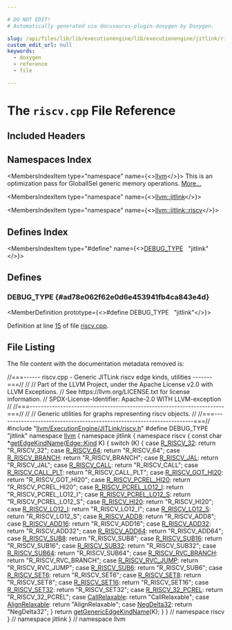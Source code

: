 ```yaml
---

# DO NOT EDIT!
# Automatically generated via docusaurus-plugin-doxygen by Doxygen.

slug: /api/files/lib/lib/executionengine/lib/executionengine/jitlink/riscv-cpp
custom_edit_url: null
keywords:
  - doxygen
  - reference
  - file

---
```





# The `riscv.cpp` File Reference

<DoxygenPage pluginConfig={pluginConfig}>



## Included Headers

<IncludesList>
<IncludesListItem
  filePath="llvm/ExecutionEngine/JITLink/riscv.h"
  permalink="/docs/api/files/include/include/llvm/include/llvm/executionengine/include/llvm/executionengine/jitlink/riscv-h"
  isLocal="true" />
</IncludesList>

## Namespaces Index

<MembersIndex>

<MembersIndexItem
  type="namespace"
  name={<><a href="/docs/api/namespaces/llvm">llvm</a></>}>
This is an optimization pass for GlobalISel generic memory operations. <a href="/docs/api/namespaces/llvm/#details">More...</a>
</MembersIndexItem>

<MembersIndexItem
  type="namespace"
  name={<><a href="/docs/api/namespaces/llvm/jitlink">llvm::jitlink</a></>}>
</MembersIndexItem>

<MembersIndexItem
  type="namespace"
  name={<><a href="/docs/api/namespaces/llvm/jitlink/riscv">llvm::jitlink::riscv</a></>}>
</MembersIndexItem>

</MembersIndex>

## Defines Index

<MembersIndex>

<MembersIndexItem
  type="#define"
  name={<><a href="#ad78e062f62e0d6e453941fb4ca843e4d">DEBUG&#95;TYPE</a>&nbsp;&nbsp;&nbsp;&quot;jitlink&quot;</>}>
</MembersIndexItem>

</MembersIndex>


<SectionDefinition>

## Defines

### DEBUG&#95;TYPE {#ad78e062f62e0d6e453941fb4ca843e4d}

<MemberDefinition
  prototype={<>#define DEBUG&#95;TYPE&nbsp;&nbsp;&nbsp;&quot;jitlink&quot;</>}>

Definition at line <a href="#l00015">15</a> of file <a href="/docs/api/files/lib/lib/executionengine/lib/executionengine/jitlink/riscv-cpp">riscv.cpp</a>.
</MemberDefinition>

</SectionDefinition>

## File Listing

The file content with the documentation metadata removed is:

<ProgramListing>

<Link id="l00001" /><CodeLine lineNumber="1"><span class="doxyHighlightComment">//===------ riscv.cpp - Generic JITLink riscv edge kinds, utilities -------===//</span></CodeLine>
<Link id="l00002" /><CodeLine lineNumber="2"><span class="doxyHighlightComment">//</span></CodeLine>
<Link id="l00003" /><CodeLine lineNumber="3"><span class="doxyHighlightComment">// Part of the LLVM Project, under the Apache License v2.0 with LLVM Exceptions.</span></CodeLine>
<Link id="l00004" /><CodeLine lineNumber="4"><span class="doxyHighlightComment">// See https://llvm.org/LICENSE.txt for license information.</span></CodeLine>
<Link id="l00005" /><CodeLine lineNumber="5"><span class="doxyHighlightComment">// SPDX-License-Identifier: Apache-2.0 WITH LLVM-exception</span></CodeLine>
<Link id="l00006" /><CodeLine lineNumber="6"><span class="doxyHighlightComment">//</span></CodeLine>
<Link id="l00007" /><CodeLine lineNumber="7"><span class="doxyHighlightComment">//===----------------------------------------------------------------------===//</span></CodeLine>
<Link id="l00008" /><CodeLine lineNumber="8"><span class="doxyHighlightComment">//</span></CodeLine>
<Link id="l00009" /><CodeLine lineNumber="9"><span class="doxyHighlightComment">// Generic utilities for graphs representing riscv objects.</span></CodeLine>
<Link id="l00010" /><CodeLine lineNumber="10"><span class="doxyHighlightComment">//</span></CodeLine>
<Link id="l00011" /><CodeLine lineNumber="11"><span class="doxyHighlightComment">//===----------------------------------------------------------------------===//</span></CodeLine>
<Link id="l00012" /><CodeLine lineNumber="12"></CodeLine>
<Link id="l00013" /><CodeLine lineNumber="13"><span class="doxyHighlightPreprocessor">#include &quot;<a href="/docs/api/files/include/include/llvm/include/llvm/executionengine/include/llvm/executionengine/jitlink/riscv-h">llvm/ExecutionEngine/JITLink/riscv.h</a>&quot;</span></CodeLine>
<Link id="l00014" /><CodeLine lineNumber="14"></CodeLine>
<Link id="l00015" /><CodeLine lineNumber="15" lineLink="#ad78e062f62e0d6e453941fb4ca843e4d"><span class="doxyHighlightPreprocessor">#define DEBUG&#95;TYPE &quot;jitlink&quot;</span></CodeLine>
<Link id="l00016" /><CodeLine lineNumber="16"></CodeLine>
<Link id="l00017" /><CodeLine lineNumber="17"><span class="doxyHighlightKeyword">namespace </span><span class="doxyHighlight"><a href="/docs/api/namespaces/llvm">llvm</a> &#123;</span></CodeLine>
<Link id="l00018" /><CodeLine lineNumber="18"><span class="doxyHighlightKeyword">namespace </span><span class="doxyHighlight">jitlink &#123;</span></CodeLine>
<Link id="l00019" /><CodeLine lineNumber="19"><span class="doxyHighlightKeyword">namespace </span><span class="doxyHighlight">riscv &#123;</span></CodeLine>
<Link id="l00020" /><CodeLine lineNumber="20"></CodeLine>
<Link id="l00021" /><CodeLine lineNumber="21" lineLink="/docs/api/namespaces/llvm/jitlink/riscv/#a8f023b538bb6748eea141022bd74dce4"><span class="doxyHighlightKeyword">const</span><span class="doxyHighlight"> </span><span class="doxyHighlightKeywordType">char</span><span class="doxyHighlight"> &#42;<a href="/docs/api/namespaces/llvm/jitlink/riscv/#a8f023b538bb6748eea141022bd74dce4">getEdgeKindName</a>(<a href="/docs/api/classes/llvm/jitlink/edge/#af18145da213e6c4033b368d657e80baa">Edge::Kind</a> K) &#123;</span></CodeLine>
<Link id="l00022" /><CodeLine lineNumber="22"><span class="doxyHighlight">  </span><span class="doxyHighlightKeywordFlow">switch</span><span class="doxyHighlight"> (K) &#123;</span></CodeLine>
<Link id="l00023" /><CodeLine lineNumber="23"><span class="doxyHighlight">  </span><span class="doxyHighlightKeywordFlow">case</span><span class="doxyHighlight"> <a href="/docs/api/namespaces/llvm/jitlink/riscv/#a7e8800193a803fbffb29c072afe09ab7a8ecf251fe8eb3fd8d3f4b136feaaec06">R&#95;RISCV&#95;32</a>:</span></CodeLine>
<Link id="l00024" /><CodeLine lineNumber="24"><span class="doxyHighlight">    </span><span class="doxyHighlightKeywordFlow">return</span><span class="doxyHighlight"> </span><span class="doxyHighlightStringLiteral">&quot;R&#95;RISCV&#95;32&quot;</span><span class="doxyHighlight">;</span></CodeLine>
<Link id="l00025" /><CodeLine lineNumber="25"><span class="doxyHighlight">  </span><span class="doxyHighlightKeywordFlow">case</span><span class="doxyHighlight"> <a href="/docs/api/namespaces/llvm/jitlink/riscv/#a7e8800193a803fbffb29c072afe09ab7a9a66674bae2c0fac22e4070ab792b196">R&#95;RISCV&#95;64</a>:</span></CodeLine>
<Link id="l00026" /><CodeLine lineNumber="26"><span class="doxyHighlight">    </span><span class="doxyHighlightKeywordFlow">return</span><span class="doxyHighlight"> </span><span class="doxyHighlightStringLiteral">&quot;R&#95;RISCV&#95;64&quot;</span><span class="doxyHighlight">;</span></CodeLine>
<Link id="l00027" /><CodeLine lineNumber="27"><span class="doxyHighlight">  </span><span class="doxyHighlightKeywordFlow">case</span><span class="doxyHighlight"> <a href="/docs/api/namespaces/llvm/jitlink/riscv/#a7e8800193a803fbffb29c072afe09ab7a7a6ff665010dd91d3422ab48c0737d11">R&#95;RISCV&#95;BRANCH</a>:</span></CodeLine>
<Link id="l00028" /><CodeLine lineNumber="28"><span class="doxyHighlight">    </span><span class="doxyHighlightKeywordFlow">return</span><span class="doxyHighlight"> </span><span class="doxyHighlightStringLiteral">&quot;R&#95;RISCV&#95;BRANCH&quot;</span><span class="doxyHighlight">;</span></CodeLine>
<Link id="l00029" /><CodeLine lineNumber="29"><span class="doxyHighlight">  </span><span class="doxyHighlightKeywordFlow">case</span><span class="doxyHighlight"> <a href="/docs/api/namespaces/llvm/jitlink/riscv/#a7e8800193a803fbffb29c072afe09ab7a170b240f17feb4d34b711ece12392547">R&#95;RISCV&#95;JAL</a>:</span></CodeLine>
<Link id="l00030" /><CodeLine lineNumber="30"><span class="doxyHighlight">    </span><span class="doxyHighlightKeywordFlow">return</span><span class="doxyHighlight"> </span><span class="doxyHighlightStringLiteral">&quot;R&#95;RISCV&#95;JAL&quot;</span><span class="doxyHighlight">;</span></CodeLine>
<Link id="l00031" /><CodeLine lineNumber="31"><span class="doxyHighlight">  </span><span class="doxyHighlightKeywordFlow">case</span><span class="doxyHighlight"> <a href="/docs/api/namespaces/llvm/jitlink/riscv/#a7e8800193a803fbffb29c072afe09ab7a6bb3584479526a49e01e8c909072a467">R&#95;RISCV&#95;CALL</a>:</span></CodeLine>
<Link id="l00032" /><CodeLine lineNumber="32"><span class="doxyHighlight">    </span><span class="doxyHighlightKeywordFlow">return</span><span class="doxyHighlight"> </span><span class="doxyHighlightStringLiteral">&quot;R&#95;RISCV&#95;CALL&quot;</span><span class="doxyHighlight">;</span></CodeLine>
<Link id="l00033" /><CodeLine lineNumber="33"><span class="doxyHighlight">  </span><span class="doxyHighlightKeywordFlow">case</span><span class="doxyHighlight"> <a href="/docs/api/namespaces/llvm/jitlink/riscv/#a7e8800193a803fbffb29c072afe09ab7a5e9772200453ea0af2a6e0e4016704a1">R&#95;RISCV&#95;CALL&#95;PLT</a>:</span></CodeLine>
<Link id="l00034" /><CodeLine lineNumber="34"><span class="doxyHighlight">    </span><span class="doxyHighlightKeywordFlow">return</span><span class="doxyHighlight"> </span><span class="doxyHighlightStringLiteral">&quot;R&#95;RISCV&#95;CALL&#95;PLT&quot;</span><span class="doxyHighlight">;</span></CodeLine>
<Link id="l00035" /><CodeLine lineNumber="35"><span class="doxyHighlight">  </span><span class="doxyHighlightKeywordFlow">case</span><span class="doxyHighlight"> <a href="/docs/api/namespaces/llvm/jitlink/riscv/#a7e8800193a803fbffb29c072afe09ab7af72744cd81f5b758df3c36303fc06a82">R&#95;RISCV&#95;GOT&#95;HI20</a>:</span></CodeLine>
<Link id="l00036" /><CodeLine lineNumber="36"><span class="doxyHighlight">    </span><span class="doxyHighlightKeywordFlow">return</span><span class="doxyHighlight"> </span><span class="doxyHighlightStringLiteral">&quot;R&#95;RISCV&#95;GOT&#95;HI20&quot;</span><span class="doxyHighlight">;</span></CodeLine>
<Link id="l00037" /><CodeLine lineNumber="37"><span class="doxyHighlight">  </span><span class="doxyHighlightKeywordFlow">case</span><span class="doxyHighlight"> <a href="/docs/api/namespaces/llvm/jitlink/riscv/#a7e8800193a803fbffb29c072afe09ab7ada157a5fb3fa171970dcda67ba91e95c">R&#95;RISCV&#95;PCREL&#95;HI20</a>:</span></CodeLine>
<Link id="l00038" /><CodeLine lineNumber="38"><span class="doxyHighlight">    </span><span class="doxyHighlightKeywordFlow">return</span><span class="doxyHighlight"> </span><span class="doxyHighlightStringLiteral">&quot;R&#95;RISCV&#95;PCREL&#95;HI20&quot;</span><span class="doxyHighlight">;</span></CodeLine>
<Link id="l00039" /><CodeLine lineNumber="39"><span class="doxyHighlight">  </span><span class="doxyHighlightKeywordFlow">case</span><span class="doxyHighlight"> <a href="/docs/api/namespaces/llvm/jitlink/riscv/#a7e8800193a803fbffb29c072afe09ab7a38126555db343f59eee39db2cd6595a5">R&#95;RISCV&#95;PCREL&#95;LO12&#95;I</a>:</span></CodeLine>
<Link id="l00040" /><CodeLine lineNumber="40"><span class="doxyHighlight">    </span><span class="doxyHighlightKeywordFlow">return</span><span class="doxyHighlight"> </span><span class="doxyHighlightStringLiteral">&quot;R&#95;RISCV&#95;PCREL&#95;LO12&#95;I&quot;</span><span class="doxyHighlight">;</span></CodeLine>
<Link id="l00041" /><CodeLine lineNumber="41"><span class="doxyHighlight">  </span><span class="doxyHighlightKeywordFlow">case</span><span class="doxyHighlight"> <a href="/docs/api/namespaces/llvm/jitlink/riscv/#a7e8800193a803fbffb29c072afe09ab7a7e0a456eee867e2ffbc939a961b805a1">R&#95;RISCV&#95;PCREL&#95;LO12&#95;S</a>:</span></CodeLine>
<Link id="l00042" /><CodeLine lineNumber="42"><span class="doxyHighlight">    </span><span class="doxyHighlightKeywordFlow">return</span><span class="doxyHighlight"> </span><span class="doxyHighlightStringLiteral">&quot;R&#95;RISCV&#95;PCREL&#95;LO12&#95;S&quot;</span><span class="doxyHighlight">;</span></CodeLine>
<Link id="l00043" /><CodeLine lineNumber="43"><span class="doxyHighlight">  </span><span class="doxyHighlightKeywordFlow">case</span><span class="doxyHighlight"> <a href="/docs/api/namespaces/llvm/jitlink/riscv/#a7e8800193a803fbffb29c072afe09ab7a3808228fc1838c5d6b724b9e3b139ae6">R&#95;RISCV&#95;HI20</a>:</span></CodeLine>
<Link id="l00044" /><CodeLine lineNumber="44"><span class="doxyHighlight">    </span><span class="doxyHighlightKeywordFlow">return</span><span class="doxyHighlight"> </span><span class="doxyHighlightStringLiteral">&quot;R&#95;RISCV&#95;HI20&quot;</span><span class="doxyHighlight">;</span></CodeLine>
<Link id="l00045" /><CodeLine lineNumber="45"><span class="doxyHighlight">  </span><span class="doxyHighlightKeywordFlow">case</span><span class="doxyHighlight"> <a href="/docs/api/namespaces/llvm/jitlink/riscv/#a7e8800193a803fbffb29c072afe09ab7aa631dcbbb336c262014bc097e8f66434">R&#95;RISCV&#95;LO12&#95;I</a>:</span></CodeLine>
<Link id="l00046" /><CodeLine lineNumber="46"><span class="doxyHighlight">    </span><span class="doxyHighlightKeywordFlow">return</span><span class="doxyHighlight"> </span><span class="doxyHighlightStringLiteral">&quot;R&#95;RISCV&#95;LO12&#95;I&quot;</span><span class="doxyHighlight">;</span></CodeLine>
<Link id="l00047" /><CodeLine lineNumber="47"><span class="doxyHighlight">  </span><span class="doxyHighlightKeywordFlow">case</span><span class="doxyHighlight"> <a href="/docs/api/namespaces/llvm/jitlink/riscv/#a7e8800193a803fbffb29c072afe09ab7a14ec91a6ed01aecddca9341cd1d91703">R&#95;RISCV&#95;LO12&#95;S</a>:</span></CodeLine>
<Link id="l00048" /><CodeLine lineNumber="48"><span class="doxyHighlight">    </span><span class="doxyHighlightKeywordFlow">return</span><span class="doxyHighlight"> </span><span class="doxyHighlightStringLiteral">&quot;R&#95;RISCV&#95;LO12&#95;S&quot;</span><span class="doxyHighlight">;</span></CodeLine>
<Link id="l00049" /><CodeLine lineNumber="49"><span class="doxyHighlight">  </span><span class="doxyHighlightKeywordFlow">case</span><span class="doxyHighlight"> <a href="/docs/api/namespaces/llvm/jitlink/riscv/#a7e8800193a803fbffb29c072afe09ab7a37a5dee16a6020cce660620121e287ba">R&#95;RISCV&#95;ADD8</a>:</span></CodeLine>
<Link id="l00050" /><CodeLine lineNumber="50"><span class="doxyHighlight">    </span><span class="doxyHighlightKeywordFlow">return</span><span class="doxyHighlight"> </span><span class="doxyHighlightStringLiteral">&quot;R&#95;RISCV&#95;ADD8&quot;</span><span class="doxyHighlight">;</span></CodeLine>
<Link id="l00051" /><CodeLine lineNumber="51"><span class="doxyHighlight">  </span><span class="doxyHighlightKeywordFlow">case</span><span class="doxyHighlight"> <a href="/docs/api/namespaces/llvm/jitlink/riscv/#a7e8800193a803fbffb29c072afe09ab7aff1188819c87d0b013da8d003d3303de">R&#95;RISCV&#95;ADD16</a>:</span></CodeLine>
<Link id="l00052" /><CodeLine lineNumber="52"><span class="doxyHighlight">    </span><span class="doxyHighlightKeywordFlow">return</span><span class="doxyHighlight"> </span><span class="doxyHighlightStringLiteral">&quot;R&#95;RISCV&#95;ADD16&quot;</span><span class="doxyHighlight">;</span></CodeLine>
<Link id="l00053" /><CodeLine lineNumber="53"><span class="doxyHighlight">  </span><span class="doxyHighlightKeywordFlow">case</span><span class="doxyHighlight"> <a href="/docs/api/namespaces/llvm/jitlink/riscv/#a7e8800193a803fbffb29c072afe09ab7aea136d6e408b143b33bcb83feab9ad15">R&#95;RISCV&#95;ADD32</a>:</span></CodeLine>
<Link id="l00054" /><CodeLine lineNumber="54"><span class="doxyHighlight">    </span><span class="doxyHighlightKeywordFlow">return</span><span class="doxyHighlight"> </span><span class="doxyHighlightStringLiteral">&quot;R&#95;RISCV&#95;ADD32&quot;</span><span class="doxyHighlight">;</span></CodeLine>
<Link id="l00055" /><CodeLine lineNumber="55"><span class="doxyHighlight">  </span><span class="doxyHighlightKeywordFlow">case</span><span class="doxyHighlight"> <a href="/docs/api/namespaces/llvm/jitlink/riscv/#a7e8800193a803fbffb29c072afe09ab7aded579b35d2d2917f15243dc42c7b619">R&#95;RISCV&#95;ADD64</a>:</span></CodeLine>
<Link id="l00056" /><CodeLine lineNumber="56"><span class="doxyHighlight">    </span><span class="doxyHighlightKeywordFlow">return</span><span class="doxyHighlight"> </span><span class="doxyHighlightStringLiteral">&quot;R&#95;RISCV&#95;ADD64&quot;</span><span class="doxyHighlight">;</span></CodeLine>
<Link id="l00057" /><CodeLine lineNumber="57"><span class="doxyHighlight">  </span><span class="doxyHighlightKeywordFlow">case</span><span class="doxyHighlight"> <a href="/docs/api/namespaces/llvm/jitlink/riscv/#a7e8800193a803fbffb29c072afe09ab7a403842352a64212584bb4d06a368b4ca">R&#95;RISCV&#95;SUB8</a>:</span></CodeLine>
<Link id="l00058" /><CodeLine lineNumber="58"><span class="doxyHighlight">    </span><span class="doxyHighlightKeywordFlow">return</span><span class="doxyHighlight"> </span><span class="doxyHighlightStringLiteral">&quot;R&#95;RISCV&#95;SUB8&quot;</span><span class="doxyHighlight">;</span></CodeLine>
<Link id="l00059" /><CodeLine lineNumber="59"><span class="doxyHighlight">  </span><span class="doxyHighlightKeywordFlow">case</span><span class="doxyHighlight"> <a href="/docs/api/namespaces/llvm/jitlink/riscv/#a7e8800193a803fbffb29c072afe09ab7afb4904f592f763064389ae4683687bf5">R&#95;RISCV&#95;SUB16</a>:</span></CodeLine>
<Link id="l00060" /><CodeLine lineNumber="60"><span class="doxyHighlight">    </span><span class="doxyHighlightKeywordFlow">return</span><span class="doxyHighlight"> </span><span class="doxyHighlightStringLiteral">&quot;R&#95;RISCV&#95;SUB16&quot;</span><span class="doxyHighlight">;</span></CodeLine>
<Link id="l00061" /><CodeLine lineNumber="61"><span class="doxyHighlight">  </span><span class="doxyHighlightKeywordFlow">case</span><span class="doxyHighlight"> <a href="/docs/api/namespaces/llvm/jitlink/riscv/#a7e8800193a803fbffb29c072afe09ab7a0318a127e11e18b1be2a8c8eb8929369">R&#95;RISCV&#95;SUB32</a>:</span></CodeLine>
<Link id="l00062" /><CodeLine lineNumber="62"><span class="doxyHighlight">    </span><span class="doxyHighlightKeywordFlow">return</span><span class="doxyHighlight"> </span><span class="doxyHighlightStringLiteral">&quot;R&#95;RISCV&#95;SUB32&quot;</span><span class="doxyHighlight">;</span></CodeLine>
<Link id="l00063" /><CodeLine lineNumber="63"><span class="doxyHighlight">  </span><span class="doxyHighlightKeywordFlow">case</span><span class="doxyHighlight"> <a href="/docs/api/namespaces/llvm/jitlink/riscv/#a7e8800193a803fbffb29c072afe09ab7aff133630333018c2eca26ae5d923d27a">R&#95;RISCV&#95;SUB64</a>:</span></CodeLine>
<Link id="l00064" /><CodeLine lineNumber="64"><span class="doxyHighlight">    </span><span class="doxyHighlightKeywordFlow">return</span><span class="doxyHighlight"> </span><span class="doxyHighlightStringLiteral">&quot;R&#95;RISCV&#95;SUB64&quot;</span><span class="doxyHighlight">;</span></CodeLine>
<Link id="l00065" /><CodeLine lineNumber="65"><span class="doxyHighlight">  </span><span class="doxyHighlightKeywordFlow">case</span><span class="doxyHighlight"> <a href="/docs/api/namespaces/llvm/jitlink/riscv/#a7e8800193a803fbffb29c072afe09ab7a9a0569b95988af0fe9e29924cb68c0f8">R&#95;RISCV&#95;RVC&#95;BRANCH</a>:</span></CodeLine>
<Link id="l00066" /><CodeLine lineNumber="66"><span class="doxyHighlight">    </span><span class="doxyHighlightKeywordFlow">return</span><span class="doxyHighlight"> </span><span class="doxyHighlightStringLiteral">&quot;R&#95;RISCV&#95;RVC&#95;BRANCH&quot;</span><span class="doxyHighlight">;</span></CodeLine>
<Link id="l00067" /><CodeLine lineNumber="67"><span class="doxyHighlight">  </span><span class="doxyHighlightKeywordFlow">case</span><span class="doxyHighlight"> <a href="/docs/api/namespaces/llvm/jitlink/riscv/#a7e8800193a803fbffb29c072afe09ab7a62639af1aa173f258d1535be64cb978a">R&#95;RISCV&#95;RVC&#95;JUMP</a>:</span></CodeLine>
<Link id="l00068" /><CodeLine lineNumber="68"><span class="doxyHighlight">    </span><span class="doxyHighlightKeywordFlow">return</span><span class="doxyHighlight"> </span><span class="doxyHighlightStringLiteral">&quot;R&#95;RISCV&#95;RVC&#95;JUMP&quot;</span><span class="doxyHighlight">;</span></CodeLine>
<Link id="l00069" /><CodeLine lineNumber="69"><span class="doxyHighlight">  </span><span class="doxyHighlightKeywordFlow">case</span><span class="doxyHighlight"> <a href="/docs/api/namespaces/llvm/jitlink/riscv/#a7e8800193a803fbffb29c072afe09ab7a6779bd3df1b34942efda1b56939681a0">R&#95;RISCV&#95;SUB6</a>:</span></CodeLine>
<Link id="l00070" /><CodeLine lineNumber="70"><span class="doxyHighlight">    </span><span class="doxyHighlightKeywordFlow">return</span><span class="doxyHighlight"> </span><span class="doxyHighlightStringLiteral">&quot;R&#95;RISCV&#95;SUB6&quot;</span><span class="doxyHighlight">;</span></CodeLine>
<Link id="l00071" /><CodeLine lineNumber="71"><span class="doxyHighlight">  </span><span class="doxyHighlightKeywordFlow">case</span><span class="doxyHighlight"> <a href="/docs/api/namespaces/llvm/jitlink/riscv/#a7e8800193a803fbffb29c072afe09ab7a5e7185739eb60d3466d0182ee34f4c51">R&#95;RISCV&#95;SET6</a>:</span></CodeLine>
<Link id="l00072" /><CodeLine lineNumber="72"><span class="doxyHighlight">    </span><span class="doxyHighlightKeywordFlow">return</span><span class="doxyHighlight"> </span><span class="doxyHighlightStringLiteral">&quot;R&#95;RISCV&#95;SET6&quot;</span><span class="doxyHighlight">;</span></CodeLine>
<Link id="l00073" /><CodeLine lineNumber="73"><span class="doxyHighlight">  </span><span class="doxyHighlightKeywordFlow">case</span><span class="doxyHighlight"> <a href="/docs/api/namespaces/llvm/jitlink/riscv/#a7e8800193a803fbffb29c072afe09ab7afc68dee61dcba825e69274f9ba85d1e2">R&#95;RISCV&#95;SET8</a>:</span></CodeLine>
<Link id="l00074" /><CodeLine lineNumber="74"><span class="doxyHighlight">    </span><span class="doxyHighlightKeywordFlow">return</span><span class="doxyHighlight"> </span><span class="doxyHighlightStringLiteral">&quot;R&#95;RISCV&#95;SET8&quot;</span><span class="doxyHighlight">;</span></CodeLine>
<Link id="l00075" /><CodeLine lineNumber="75"><span class="doxyHighlight">  </span><span class="doxyHighlightKeywordFlow">case</span><span class="doxyHighlight"> <a href="/docs/api/namespaces/llvm/jitlink/riscv/#a7e8800193a803fbffb29c072afe09ab7abcf7adb8ce78cbb5d5bb5e8d3da21063">R&#95;RISCV&#95;SET16</a>:</span></CodeLine>
<Link id="l00076" /><CodeLine lineNumber="76"><span class="doxyHighlight">    </span><span class="doxyHighlightKeywordFlow">return</span><span class="doxyHighlight"> </span><span class="doxyHighlightStringLiteral">&quot;R&#95;RISCV&#95;SET16&quot;</span><span class="doxyHighlight">;</span></CodeLine>
<Link id="l00077" /><CodeLine lineNumber="77"><span class="doxyHighlight">  </span><span class="doxyHighlightKeywordFlow">case</span><span class="doxyHighlight"> <a href="/docs/api/namespaces/llvm/jitlink/riscv/#a7e8800193a803fbffb29c072afe09ab7a61d298af2c527214727c910e1a98a3d9">R&#95;RISCV&#95;SET32</a>:</span></CodeLine>
<Link id="l00078" /><CodeLine lineNumber="78"><span class="doxyHighlight">    </span><span class="doxyHighlightKeywordFlow">return</span><span class="doxyHighlight"> </span><span class="doxyHighlightStringLiteral">&quot;R&#95;RISCV&#95;SET32&quot;</span><span class="doxyHighlight">;</span></CodeLine>
<Link id="l00079" /><CodeLine lineNumber="79"><span class="doxyHighlight">  </span><span class="doxyHighlightKeywordFlow">case</span><span class="doxyHighlight"> <a href="/docs/api/namespaces/llvm/jitlink/riscv/#a7e8800193a803fbffb29c072afe09ab7aaaed10dfde225bc6672d153fa2616d49">R&#95;RISCV&#95;32&#95;PCREL</a>:</span></CodeLine>
<Link id="l00080" /><CodeLine lineNumber="80"><span class="doxyHighlight">    </span><span class="doxyHighlightKeywordFlow">return</span><span class="doxyHighlight"> </span><span class="doxyHighlightStringLiteral">&quot;R&#95;RISCV&#95;32&#95;PCREL&quot;</span><span class="doxyHighlight">;</span></CodeLine>
<Link id="l00081" /><CodeLine lineNumber="81"><span class="doxyHighlight">  </span><span class="doxyHighlightKeywordFlow">case</span><span class="doxyHighlight"> <a href="/docs/api/namespaces/llvm/jitlink/riscv/#a7e8800193a803fbffb29c072afe09ab7a71c292a54dd4ab86706ecc96fc124d9e">CallRelaxable</a>:</span></CodeLine>
<Link id="l00082" /><CodeLine lineNumber="82"><span class="doxyHighlight">    </span><span class="doxyHighlightKeywordFlow">return</span><span class="doxyHighlight"> </span><span class="doxyHighlightStringLiteral">&quot;CallRelaxable&quot;</span><span class="doxyHighlight">;</span></CodeLine>
<Link id="l00083" /><CodeLine lineNumber="83"><span class="doxyHighlight">  </span><span class="doxyHighlightKeywordFlow">case</span><span class="doxyHighlight"> <a href="/docs/api/namespaces/llvm/jitlink/riscv/#a7e8800193a803fbffb29c072afe09ab7ac2e63bb05e50bf29c6a660c4478e03f4">AlignRelaxable</a>:</span></CodeLine>
<Link id="l00084" /><CodeLine lineNumber="84"><span class="doxyHighlight">    </span><span class="doxyHighlightKeywordFlow">return</span><span class="doxyHighlight"> </span><span class="doxyHighlightStringLiteral">&quot;AlignRelaxable&quot;</span><span class="doxyHighlight">;</span></CodeLine>
<Link id="l00085" /><CodeLine lineNumber="85"><span class="doxyHighlight">  </span><span class="doxyHighlightKeywordFlow">case</span><span class="doxyHighlight"> <a href="/docs/api/namespaces/llvm/jitlink/riscv/#a7e8800193a803fbffb29c072afe09ab7aa90fd435eb52c9ce714f92442615b472">NegDelta32</a>:</span></CodeLine>
<Link id="l00086" /><CodeLine lineNumber="86"><span class="doxyHighlight">    </span><span class="doxyHighlightKeywordFlow">return</span><span class="doxyHighlight"> </span><span class="doxyHighlightStringLiteral">&quot;NegDelta32&quot;</span><span class="doxyHighlight">;</span></CodeLine>
<Link id="l00087" /><CodeLine lineNumber="87"><span class="doxyHighlight">  &#125;</span></CodeLine>
<Link id="l00088" /><CodeLine lineNumber="88"><span class="doxyHighlight">  </span><span class="doxyHighlightKeywordFlow">return</span><span class="doxyHighlight"> <a href="/docs/api/namespaces/llvm/jitlink/#a06eee57acde48953ffd29ae8d337202e">getGenericEdgeKindName</a>(K);</span></CodeLine>
<Link id="l00089" /><CodeLine lineNumber="89"><span class="doxyHighlight">&#125;</span></CodeLine>
<Link id="l00090" /><CodeLine lineNumber="90"><span class="doxyHighlight">&#125; </span><span class="doxyHighlightComment">// namespace riscv</span></CodeLine>
<Link id="l00091" /><CodeLine lineNumber="91"><span class="doxyHighlight">&#125; </span><span class="doxyHighlightComment">// namespace jitlink</span></CodeLine>
<Link id="l00092" /><CodeLine lineNumber="92"><span class="doxyHighlight">&#125; </span><span class="doxyHighlightComment">// namespace llvm</span></CodeLine>

</ProgramListing>


</DoxygenPage>
